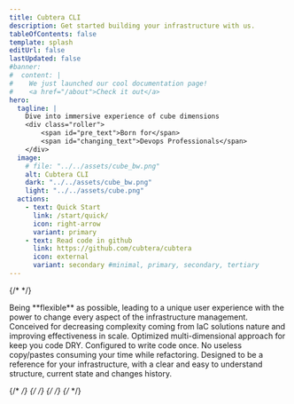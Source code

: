 ```yaml
---
title: Cubtera CLI
description: Get started building your infrastructure with us.
tableOfContents: false
template: splash
editUrl: false
lastUpdated: false
#banner:
#  content: |
#    We just launched our cool documentation page!
#    <a href="/about">Check it out</a>
hero:
  tagline: |
    Dive into immersive experience of cube dimensions
    <div class="roller">
        <span id="pre_text">Born for</span>
        <span id="changing_text">Devops Professionals</span>
    </div>
  image:
   	# file: "../../assets/cube_bw.png"
    alt: Cubtera CLI
    dark: "../../assets/cube_bw.png"
    light: "../../assets/cube.png"
  actions:
    - text: Quick Start
      link: /start/quick/
      icon: right-arrow
      variant: primary
    - text: Read code in github
      link: https://github.com/cubtera/cubtera
      icon: external
      variant: secondary #minimal, primary, secondary, tertiary
---
```



{/* <TimelineComponent /> */}

<CardGrid stagger>
	<Card title="Flexibility" icon="puzzle" href="/about">
		 Being **flexible** as possible, leading to a unique user experience with the power to change every aspect of the infrastructure management.
	</Card>
	<Card title="Devops Oriented" icon="add-document">
		Conceived for decreasing complexity coming from IaC solutions nature and improving effectiveness in scale.
	</Card>
	<Card title="Performance" icon="rocket">
		Optimized multi-dimensional approach for keep you code DRY. Configured to write code once. No useless copy/pastes consuming your time while refactoring.
	</Card>
	<Card title="Reference" icon="open-book">
        Designed to be a reference for your infrastructure, with a clear and easy to understand structure, current state and changes history.
	</Card>
</CardGrid>

{/* <CardGrid> */}
{/* 	<LinkCard title="Authoring Markdown" href="/guides/authoring-content/" /> */}
{/* 	<LinkCard title="Components" href="/components/using-components/" /> */}
{/* </CardGrid> */}
